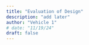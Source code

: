 ```yaml
---
title: "Evaluation of Design"
description: "add later"
author: "Vehicle 1"
# date: "11/19/24"
draft: false
---
```

<!-- Evaluation of Design (may include hand calculations, FEA, motion studies, literature review, and testing results)
Thoroughly evaluates and justifies design decisions using hand calculations, computational tools (motion studies and FEA), or literature review -->


